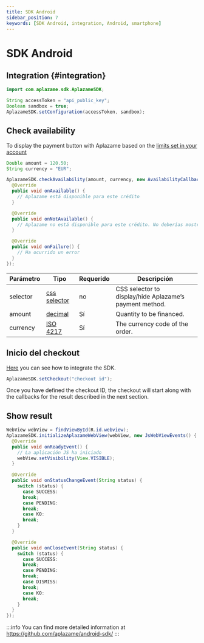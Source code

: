 ```yaml
---
title: SDK Android
sidebar_position: 7
keywords: [SDK Android, integration, Android, smartphone]
---
```


# SDK Android

## Integration {#integration}

```java
import com.aplazame.sdk.AplazameSDK;

String accessToken = "api_public_key";
Boolean sandbox = true;
AplazameSDK.setConfiguration(accessToken, sandbox);
```

## Check availability

To display the payment button with Aplazame based on the [limits set in your account](https://ayuda.aplazame.com/hc/es-es/articles/360014973600--C%C3%B3mo-configurar-el-widget-de-Aplazame-en-tu-tienda-)

```java
Double amount = 120.50;
String currency = "EUR";

AplazameSDK.checkAvailability(amount, currency, new AvailabilityCallback() {
  @Override
  public void onAvailable() {
    // Aplazame está disponible para este crédito
  }

  @Override
  public void onNotAvailable() {
    // Aplazame no está disponible para este crédito. No deberías mostrar Aplazame como un método de pago disponible
  }

  @Override
  public void onFailure() {
    // Ha ocurrido un error
  }
});
```

|<t id="table.parameter">Parámetro</t> | <t id="table.type">Tipo</t> | <t id="table.required">Requerido</t> | <t id="table.description">Descripción</t>|
|---------|---------|---------|---------|
selector | [css selector](https://developer.mozilla.org/en/docs/Web/Guide/CSS/Getting_started/Selectors) | no | CSS selector to display/hide Aplazame’s payment method.
amount | [decimal](./integraciones/api/api-reference/#decimales)  | <t id="table.yes">Sí</t> | Quantity to be financed.
currency | [ISO 4217](https://es.wikipedia.org/wiki/ISO_4217) | <t id="table.yes">Sí</t> | The currency code of the order.


## Inicio del checkout
[Here](#integration) you can see how to integrate the SDK.

```java
AplazameSDK.setCheckout("checkout id");
```

Once you have defined the checkout ID, the checkout will start along with the callbacks for the result described in the next section.

## Show result

```java
WebView webView = findViewById(R.id.webview);
AplazameSDK.initializeAplazameWebView(webView, new JsWebViewEvents() {
  @Override
  public void onReadyEvent() {
    // La aplicación JS ha iniciado
    webView.setVisibility(View.VISIBLE);
  }

  @Override
  public void onStatusChangeEvent(String status) {
    switch (status) {
      case SUCCESS:
      break;
      case PENDING:
      break;
      case KO:
      break;
    }
  }

  @Override
  public void onCloseEvent(String status) {
    switch (status) {
      case SUCCESS:
      break;
      case PENDING:
      break;
      case DISMISS:
      break;
      case KO:
      break;
    }
  }
});
```

:::info
You can find more detailed information at https://github.com/aplazame/android-sdk/
:::

